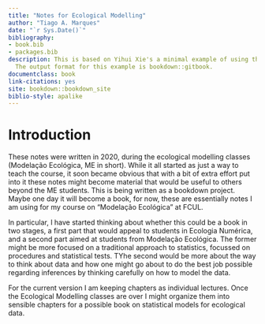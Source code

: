 --- 
title: "Notes for Ecological Modelling"
author: "Tiago A. Marques"
date: "`r Sys.Date()`"
bibliography:
- book.bib
- packages.bib
description: This is based on Yihui Xie's a minimal example of using the bookdown package to write a book.
  The output format for this example is bookdown::gitbook.
documentclass: book
link-citations: yes
site: bookdown::bookdown_site
biblio-style: apalike
---

# Introduction

These notes were written in 2020, during the ecological modelling classes (Modelação Ecológica, ME in short). While it all started as just a way to teach the course, it soon became obvious that with a bit of extra effort put into it these notes might become material that would be useful to others beyond the ME students. This is being written as a bookdown project. Maybe one day it will become a book, for now, these are essentially notes I am using for my course on "Modelação Ecológica" at FCUL.

In particular, I have started thinking about whether this could be a book in two stages, a first part that would appeal to students in Ecologia Numérica, and a second part aimed at students from Modelação Ecológica. The former might be more focused on a traditional approach to statistics, focussed on procedures and statistical tests. TYhe second would be more about the way to think about data and how one might go about to do the best job possible regarding inferences by thinking carefully on how to model the data.

For the current version I am keeping chapters as individual lectures. Once the Ecological Modelling classes are over I might organize them into sensible chapters for a possible book on statistical models for ecological data.